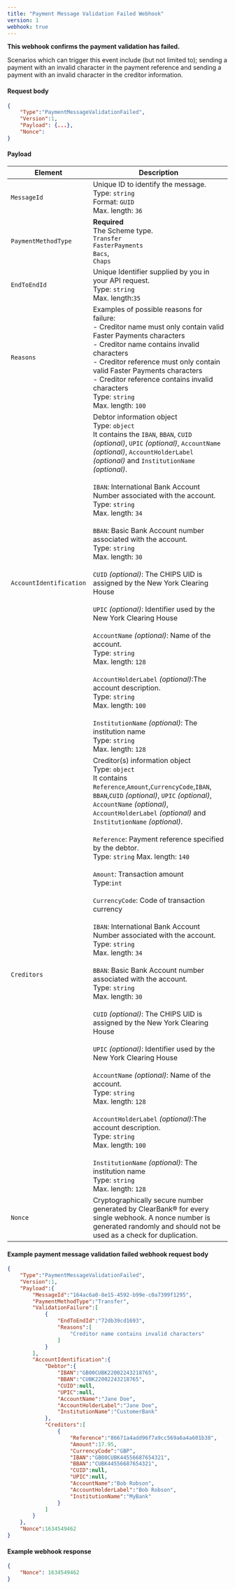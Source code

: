 ```yaml
---
title: "Payment Message Validation Failed Webhook"
version: 1
webhook: true
---
```


**This webhook confirms the payment validation has failed.**

Scenarios which can trigger this event include (but not limited to); sending a payment with an invalid character in the payment reference and sending a payment with an invalid character in the creditor information.

#### Request body

```json
{
    "Type":"PaymentMessageValidationFailed",
    "Version":1,
    "Payload": {...},
    "Nonce":
}
```

#### Payload
| Element                 | Description                                                                                                                                                                                                                                                                                                                                                                                                                                                                                                                                                                  |
|-------------------------|------------------------------------------------------------------------------------------------------------------------------------------------------------------------------------------------------------------------------------------------------------------------------------------------------------------------------------------------------------------------------------------------------------------------------------------------------------------------------------------------------------------------------------------------------------------------------|
| `MessageId`             | Unique ID to identify the message.<br /> Type: `string` <br /> Format: `GUID`<br />Max. length: `36`                                                                                                                                                                                                                                                                                                                                                                                                                                                                                              |
| `PaymentMethodType`     | **Required** <br />The Scheme type.<br /> `Transfer`<br />`FasterPayments`<br />`Bacs`,<br />`Chaps`                                                                                                                                                                                                                                                                                                                                                                                                                                                                |
| `EndToEndId`            | Unique Identifier supplied by you in your API request.<br />Type: `string`<br />Max. length:`35`|
| `Reasons`               | Examples of possible reasons for failure:<br /> - Creditor name must only contain valid Faster Payments characters<br /> - Creditor name contains invalid characters<br /> - Creditor reference must only contain valid Faster Payments characters<br /> - Creditor reference contains invalid characters<br /> Type: `string`<br />Max. length: `100`                                                                                                                                                                                                                                   |
| `AccountIdentification` | Debtor information object<br />Type: `object`<br /> It contains the `IBAN`, `BBAN`, `CUID` *(optional)*, `UPIC` *(optional)*, `AccountName` *(optional)*, `AccountHolderLabel` *(optional)* and `InstitutionName` *(optional)*.<br /><br /> `IBAN`: International Bank Account Number associated with the account.<br /> Type: `string`  <br /> Max. length: `34` <br /><br />  `BBAN`: Basic Bank Account number associated with the account.<br /> Type: `string` <br /> Max. length: `30` <br /> <br />`CUID` *(optional)*: The CHIPS UID is assigned by the New York Clearing House<br /><br/> `UPIC` *(optional)*: Identifier used by the New York Clearing House<br /><br />`AccountName` *(optional)*: Name of the account. <br /> Type: `string`<br /> Max. length: `128`<br /><br />`AccountHolderLabel` *(optional)*:The account description. <br /> Type: `string` <br /> Max. length: `100`<br /><br />`InstitutionName` *(optional)*: The institution name<br />Type: `string`<br />Max. length: `128`  |
| `Creditors`             | Creditor(s) information object<br />Type: `object`<br />It contains `Reference`,`Amount`,`CurrencyCode`,`IBAN`, `BBAN`,`CUID` *(optional)*, `UPIC` *(optional)*, `AccountName` *(optional)*, `AccountHolderLabel` *(optional)* and `InstitutionName` *(optional)*.<br /><br />`Reference`: Payment reference specified by the debtor.<br />Type: `string` Max. length: `140`<br /><br />`Amount`: Transaction amount<br />Type:`int`<br /><br />`CurrencyCode`: Code of transaction currency<br /><br /> `IBAN`: International Bank Account Number associated with the account.<br /> Type: `string`  <br /> Max. length: `34` <br /><br />  `BBAN`: Basic Bank Account number associated with the account.<br /> Type: `string` <br /> Max. length: `30` <br /> <br />`CUID` *(optional)*: The CHIPS UID is assigned by the New York Clearing House<br /><br/> `UPIC` *(optional)*: Identifier used by the New York Clearing House<br /><br />`AccountName` *(optional)*: Name of the account. <br /> Type: `string`<br /> Max. length: `128`<br /><br />`AccountHolderLabel` *(optional)*:The account description. <br /> Type: `string` <br /> Max. length: `100`<br /><br />`InstitutionName` *(optional)*: The institution name<br />Type: `string`<br />Max. length: `128` |
| `Nonce`                 | Cryptographically secure number generated by ClearBank® for every single webhook. A nonce number is generated randomly and should not be used as a check for duplication.                                                                                                                                                                                                                                                                                                                                                                                                     |


#### Example payment message validation failed webhook request body

```json
{
    "Type":"PaymentMessageValidationFailed",
    "Version":1,
    "Payload":{
        "MessageId":"164ac6a0-8e15-4592-b99e-c0a7399f1295",
        "PaymentMethodType":"Transfer",
        "ValidationFailure":[
            {
                "EndToEndId":"72db39cd1693",
                "Reasons":[
                    "Creditor name contains invalid characters"
                ]
            }
        ],
        "AccountIdentification":{
            "Debtor":{
                "IBAN":"GB00CUBK22002243218765",
                "BBAN":"CUBK22002243218765",
                "CUID":null,
                "UPIC":null,
                "AccountName":"Jane Doe",
                "AccountHolderLabel":"Jane Doe",
                "InstitutionName":"CustomerBank"
            },
            "Creditors":[
                {
                    "Reference":"86671a4add96f7a9cc569a6a4a601b38",
                    "Amount":17.95,
                    "CurrencyCode":"GBP",
                    "IBAN":"GB00CUBK44556687654321",
                    "BBAN":"CUBK44556687654321",
                    "CUID":null,
                    "UPIC":null,
                    "AccountName":"Bob Robson",
                    "AccountHolderLabel":"Bob Robson",
                    "InstitutionName":"MyBank"
                }
            ]
        }
    },
    "Nonce":1634549462
}
```

#### Example webhook response

```json
{
    "Nonce": 1634549462
}
```
